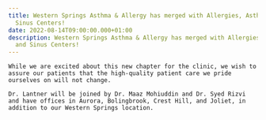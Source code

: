 ```yaml
---
title: Western Springs Asthma & Allergy has merged with Allergies, Asthma and
  Sinus Centers!
date: 2022-08-14T09:00:00.000+01:00
description: Western Springs Asthma & Allergy has merged with Allergies, Asthma
  and Sinus Centers!
---
```

`While we are excited about this new chapter for the clinic, we wish to assure our patients that the high-quality patient care we pride ourselves on will not change.`

`Dr. Lantner will be joined by Dr. Maaz Mohiuddin and Dr. Syed Rizvi and have offices in Aurora, Bolingbrook, Crest Hill, and Joliet, in addition to our Western Springs location.`
